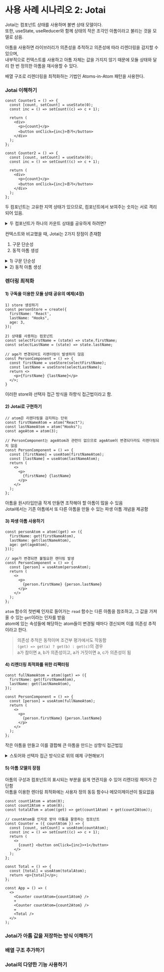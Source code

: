 # 사용 사례 시나리오 2: Jotai

Jotai는 컴포넌트 상태를 사용하며 불변 상태 모델이다.  
또한, useState, useReducer와 함께 상태의 작은 조각인 아톰이라고 불리는 것을 모델로 삼음.

아톰을 사용하면 라이브러리가 의존성을 추적하고 의존성에 따라 리렌더링을 감지할 수 있으며,  
내부적으로 컨텍스트를 사용하고 아톰 자체는 값을 가지지 않기 때문에 모듈 상태와 달리 한 번 정의한 아톰을 재사용할 수 있다.

배열 구조로 리렌더링을 최적화하는 기법인 Atoms-in-Atom 패턴을 사용한다.

### **Jotai 이해하기**

```tsx
const Counter1 = () => {
  const [count, setCount] = useState(0);
  const inc = () => setCount((c) => c + 1);

  return (
    <div>
      <p>{count}</p>
      <button onClick={inc}>증가</button>
    </div>
  );
};

const Counter2 = () => {
  const [count, setCount] = useState(0);
  const inc = () => setCount((c) => c + 1);

  return (
    <div>
      <p>{count}</p>
      <button onClick={inc}>증가</button>
    </div>
  );
};
```

두 컴포넌트는 고유한 지역 상태가 있으므로, 컴포넌트에서 보여주는 숫자는 서로 격리되어 있음.

<details>
<summary>두 컴포넌트가 하나의 카운트 상태를 공유하게 하려면?</summary>

상태를 상위 컴포넌트로 끌어올리고, 컨텍스트를 사용해 전달하기.

```tsx
// Context + Provider
const Counter = createContext();

const CountProvider = ({ children }) => (
  <Counter.Provider value={useState(0)}>{children}</Counter.Provider>
);

// Consumer
const Counter1 = () => {
  const [count, setCount] = useContext(Counter);
  const inc = () => setCount((c) => c + 1);

  return (
    <>
      {count}
      <button onClick={inc}>+1</button>
    </>
  );
};

const Counter2 = () => {
  const [count, setCount] = useContext(Counter);
  const inc = () => setCount((c) => c + 1);

  return (
    <>
      {count}
      <button onClick={inc}>+1</button>
    </>
  );
};

// App
const App = () => (
  <CountProvider>
    <Counter1 />
    <Counter2 />
  </CountProvider>
);
```

컨텍스트를 통해 Count 상태를 공유할 수 있고, 이 상태가 두 컴포넌트에서 관리되고 있다.

</details>

컨텍스트와 비교했을 때, Jotai는 2가지 장점이 존재함

1. 구문 단순성
2. 동적 아톰 생성

<details>
<summary> 1) 구문 단순성</summary>

아톰은 하나의 상태를 나타냄. 일반적으로 작은 상태 조각이면서 리렌더링을 감지하는 최소 단위임
`atom` 함수는 아톰 정의를 생성하며, 초깃값을 지정하는 인수 하나를 받음

```tsx
import { atom, useAtom } from "jotai";

const countAtom = atom(0);
```

카운터 컴포넌트에 아톰을 사용하기

```tsx
const Counter1 = () => {
  const [count, setCount] = useAtom(countAtom);
  const inc = () => setCount((c) => c + 1);

  return (
    <div>
      <p>{count}</p>
      <button onClick={inc}>증가</button>
    </div>
  );
};

const Counter2 = () => {
  const [count, setCount] = useAtom(countAtom);
  const inc = () => setCount((c) => c + 1);

  return (
    <div>
      <p>{count}</p>
      <button onClick={inc}>증가</button>
    </div>
  );
};

const App = () => (
  <>
    <Counter1 />
    <Counter2 />
  </>
);
```

`useAtom`은 `useState`처럼 [state, setState] 형태의 튜플을 반환함

또한, Context에 비해 구문이 간단하고, 상태를 공유하는 컴포넌트가 늘어나도 코드가 복잡해지지 않음

</details>

<details>
<summary> 2) 동적 아톰 생성</summary>

아톰은 리액트 컴포넌트 생명 주기에서 생성되거나 소멸될 수 있음.  
다중 컨텍스트 접근 방식에서의 새로운 상태를 추가한다 = 새로운 Provider 컴포넌트를 추가한다는 것

Jotai의 스토어는 기본적으로 아톰 구성 객체와 아톰 값으로 구성된 WeakMap 객체임  
아톰 구성 객체는 atom 함수로 생성되며, atom 값은 useAtom 훅이 반환하는 값임  
Jotai의 구독은 아톰 기반이므로, `useAtom` 훅이 store에 있는 특정 아톰을 구독한다는 것을 의미하며, 불필요한 리렌더링을 피할 수 있는 기능을 제공함

</details>

### **렌더링 최적화**

#### 1) 구독을 이용한 모듈 상태 공유의 예제(4장)

```tsx
1) store 생성하기
const personStore = create({
  firstName: 'React',
  lastName: "Hooks",
  age: 3,
});

2) 상태를 사용하는 컴포넌트
const selectFirstName = (state) => state.firstName;
const selectLastName = (state) => state.lastName;

// age가 변경되어도 리렌더링이 발생하지 않음
const PersonComponent = () => {
  const firstName = useStore(selectFirstName);
  const lastName = useStore(selectLastName);
  return <>
    <p>{firstName} {lastName}</p>
  </>;
}
```

이러한 store와 선택자 접근 방식을 하향식 접근법이라고 함.

#### 2) Jotai로 구현하기

```tsx
// atom은 리렌더링을 감지하는 단위
const firstNameAtom = atom("React");
const lastNameAtom = atom("Hooks");
const ageAtom = atom(3);

// PersonComponent는 ageAtom과 관련이 없으므로 ageAtom이 변경되더라도 리렌더링되지 않음
const PersonComponent = () => {
  const [firstName] = useAtom(firstNameAtom);
  const [lastName] = useAtom(lastNameAtom);
  return (
    <>
      <p>
        {firstName} {lastName}
      </p>
    </>
  );
};
```

아톰을 원시타입만큼 작게 만들면 조작해야 할 아톰이 많을 수 있음  
Jotai에서는 기존 아톰에서 또 다른 아톰을 만들 수 있는 파생 아톰 개념을 제공함

#### 3) 파생 아톰 사용하기

```tsx
const personAtom = atom((get) => ({
  firstName: get(firstNameAtom),
  lastName: get(lastNameAtom),
  age: get(ageAtom),
}));

// age가 변경되면 불필요한 렌더링 발생
const PersonComponent = () => {
  const [person] = useAtom(personAtom);
  return (
    <>
      <p>
        {person.firstName} {person.lastName}
      </p>
    </>
  );
};
```

`atom` 함수의 첫번째 인자로 들어가는 `read` 함수는 다른 아톰을 참조하고, 그 값을 가져올 수 있는 `get`이라는 인자를 받음  
atom에 있는 속성들에 해당하는 atom들이 변경될 때마다 갱신되며 이를 의존성 추적이라고 한다.

> 의존성 추적은 동적이며 조건부 평가에서도 작동함  
> `(get) => get(a) ? get(b) : get(c)`의 경우  
> a가 참이면 a, b가 의존성이고, a가 거짓이면 a, c가 의존성이 됨

#### 4) 리렌더링 최적화를 위한 리팩터링

```tsx
const fullNameAtom = atom((get) => ({
  firstName: get(firstNameAtom),
  lastName: get(lastNameAtom),
});

const PersonComponent = () => {
  const [person] = useAtom(fullNameAtom);
  return (
    <>
      <p>
        {person.firstName} {person.lastName}
      </p>
    </>
  );
};
```

작은 아톰을 만들고 이를 결합해 큰 아톰을 만드는 상향식 접근법임

<details>
  <summary>스토어와 선택자 접근 방식으로 위의 예제 구현해보기</summary>

```
// 선택자
const selectFullName = (state) => ({
  firstName: state.firstName,
  lastName: state.lastName,
});

const PersonComponent = () => {
  const person = useStore(store, selectFullName);
  return (
    <>
      <p>
        {person.firstName} {person.lastName}
      </p>
    </>
  );
};
}

```

하지만 이 부분에서 store의 다른 부분(firstName, lastName 이외 속성)이 변경되면 리렌더링을 유발함  
해결방법 > 사용자가 직접 동등 함수를 만들거나, 메모이제이션을 적용하는 것임

</details>

#### 5) 아톰 모델의 장점

아톰의 구성과 컴포넌트의 표시되는 부분을 쉽게 연관지을 수 있어 리렌더링 제어가 간단함  
아톰을 이용한 렌더링 최적화에는 사용자 정의 동등 함수나 메모이제이션이 필요없음

```tsx
const count1Atom = atom(0);
const count2Atom = atom(0);
const totalATom = atom((get) => get(count1Atom) + get(count2Atom));

// countAtom을 인자로 받아 아톰을 활용하는 컴포넌트
const Counter = ({ countAtom }) => {
  const [count, setCount] = useAtom(countAtom);
  const inc = () => setCount((c) => c + 1);
  return (
    <>
      {count} <button onClick={inc}>+1</button>
    </>
  );
};

const Total = () => {
  const [total] = useAtom(totalAtom);
  return <p>{total}</p>;
};

const App = () => (
  <>
    <Counter countAtom={count1Atom} />
    +
    <Counter countAtom={count2Atom} />
    =
    <Total />
  </>
);
```

### **Jotai가 아톰 값을 저장하는 방식 이해하기**

### **배열 구조 추가하기**

### **Jotai의 다양한 기능 사용하기**

